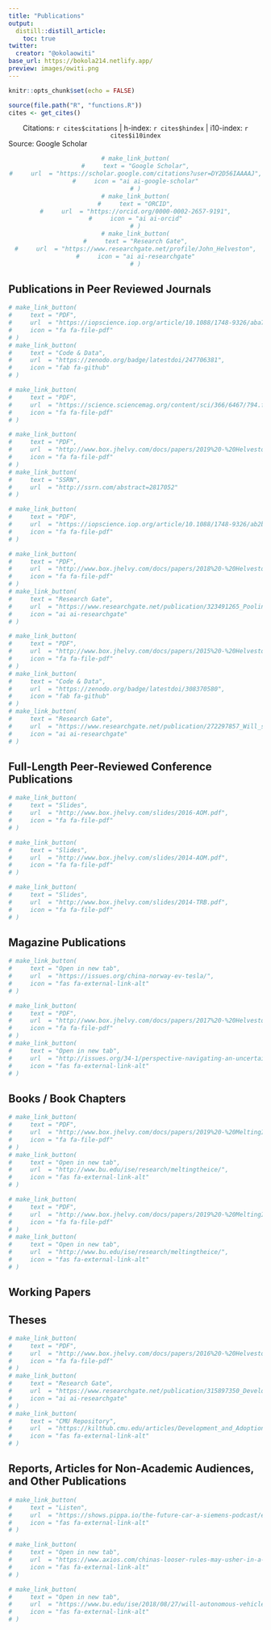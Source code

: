 ```yaml
---
title: "Publications"
output:
  distill::distill_article:
    toc: true
twitter:
  creator: "@okolaowiti"
base_url: https://bokola214.netlify.app/
preview: images/owiti.png
---
```


```r
knitr::opts_chunk$set(echo = FALSE)

source(file.path("R", "functions.R"))
cites <- get_cites()
```

<center>
Citations: `r cites$citations` | h-index: `r cites$hindex` | i10-index: `r cites$i10index`
</center>
<aside>Source: Google Scholar</aside>

<center>
```r
# make_link_button(
#     text = "Google Scholar",
#     url  = "https://scholar.google.com/citations?user=DY2D56IAAAAJ",
#     icon = "ai ai-google-scholar"
# )
# make_link_button(
#     text = "ORCID",
#     url  = "https://orcid.org/0000-0002-2657-9191",
#     icon = "ai ai-orcid"
# )
# make_link_button(
#     text = "Research Gate",
#     url  = "https://www.researchgate.net/profile/John_Helveston",
#     icon = "ai ai-researchgate"
# )
```
</center>

## Publications in Peer Reviewed Journals

<!-- Feinberg, F., Bruch, E., Braun, M., Hemenway Falk, B., Fefferman, N., Feit, E.M., **Helveston, J.P.**, Larremore, D., McShane, B.B., Patania, A., & Small, M.L. (2020). "Choices in networks: a research framework." _Marketing Letters_. 31(4), 349-359. -->
<!-- `r make_doi("10.1007/s11002-020-09541-9")` -->

<!-- Roberson, Laura A. & **Helveston, John P.** (2020) "Electric vehicle adoption: can short experiences lead to big change?," _Environmental Research Letters_. 15(0940c3). -->
<!-- `r make_doi("10.1088/1748-9326/aba715")` -->

```r
# make_link_button(
#     text = "PDF",
#     url  = "https://iopscience.iop.org/article/10.1088/1748-9326/aba715/pdf",
#     icon = "fa fa-file-pdf"
# )
# make_link_button(
#     text = "Code & Data",
#     url  = "https://zenodo.org/badge/latestdoi/247706381",
#     icon = "fab fa-github"
# )
```

<!-- **Helveston, John P.** & Jonas Nahm (2019) "China's key role in scaling low-carbon energy technologies," _Science_, 366(6467), pg. 794-796. -->
<!-- `r make_doi("10.1126/science.aaz1014")` -->

```r
# make_link_button(
#     text = "PDF",
#     url  = "https://science.sciencemag.org/content/sci/366/6467/794.full.pdf?ijkey=BpsTMIIAzoEgE&keytype=ref&siteid=sci",
#     icon = "fa fa-file-pdf"
# )
```

<!-- **Helveston, John P.**, Yanmin Wang, Valerie J. Karplus, & Erica R.H. Fuchs (2019) "Institutional Complementarities: The Origins of Experimentation in China’s Plug-in Electric Vehicle Industry," _Research Policy_, 48(1), pg. 206-222. -->
<!-- `r make_doi("10.1016/j.respol.2018.08.006")` -->

```r
# make_link_button(
#     text = "PDF",
#     url  = "http://www.box.jhelvy.com/docs/papers/2019%20-%20Helveston%20et%20al%20-%20Institutional%20Complementarities%20-%20Research%20Policy.pdf",
#     icon = "fa fa-file-pdf"
# )
# make_link_button(
#     text = "SSRN",
#     url  = "http://ssrn.com/abstract=2817052"
# )
```

<!-- **Helveston, John P.**, Stephanie Seki, Jihoon Min, Evelyn Fairman, Arthur A. Boni, Jeremy J. Michalek, & Ines Azevedo (2019) "Choice at the Pump: Measuring Preferences for Lower-Carbon Combustion Fuels," _Environmental Research Letters_. 14(8) -->
<!-- `r make_doi("10.1088/1748-9326/ab2bd2")` -->

```r
# make_link_button(
#     text = "PDF",
#     url  = "https://iopscience.iop.org/article/10.1088/1748-9326/ab2bd2/pdf",
#     icon = "fa fa-file-pdf"
# )
```

<!-- **Helveston, John P.**, Elea M. Feit, & Jeremy J. Michalek (2018) "Pooling Stated and Revealed Preference Data in the Presence of Endogeneity," _Transportation Research Part B: Methodological_, 109, pg. 70-89. -->
<!-- `r make_doi("10.1016/j.trb.2018.01.010")` -->

```r
# make_link_button(
#     text = "PDF",
#     url  = "http://www.box.jhelvy.com/docs/papers/2018%20-%20Helveston%20et%20al%20-%20Pooling%20Stated%20and%20Revealed%20Preference%20Data.pdf",
#     icon = "fa fa-file-pdf"
# )
# make_link_button(
#     text = "Research Gate",
#     url  = "https://www.researchgate.net/publication/323491265_Pooling_stated_and_revealed_preference_data_in_the_presence_of_RP_endogeneity",
#     icon = "ai ai-researchgate"
# )
```

<!-- **Helveston, John P.**, Yimin Liu, Elea M. Feit, Erica R.H. Fuchs, Erica Klampﬂ, & Jeremy J. Michalek (2015) "Will subsidies drive electric vehicle adoption? Measuring consumer preferences in the U.S. and China". _Transportation Research Part A: Policy and Practice_, 73, 96–112. -->
<!-- `r make_doi("10.1016/j.tra.2015.01.002")` -->

```r
# make_link_button(
#     text = "PDF",
#     url  = "http://www.box.jhelvy.com/docs/papers/2015%20-%20Helveston%20et%20al%20-%20Will%20Subsidies%20Drive%20Electric%20Vehicle%20Adoption%20Measuring%20Consumer%20Preferences%20in%20the%20U.S.%20and%20China.pdf",
#     icon = "fa fa-file-pdf"
# )
# make_link_button(
#     text = "Code & Data",
#     url  = "https://zenodo.org/badge/latestdoi/308370580",
#     icon = "fab fa-github"
# )
# make_link_button(
#     text = "Research Gate",
#     url  = "https://www.researchgate.net/publication/272297857_Will_subsidies_drive_electric_vehicle_adoption_Measuring_consumer_preferences_in_the_US_and_China?ev=prf_high",
#     icon = "ai ai-researchgate"
# )
```

## Full-Length Peer-Reviewed Conference Publications

<!-- Liang, Z., Li, D., Fu, X., Beltekian, D., **Helveston, J.P.** (2018) "The Co-evolution of MNE R&D Strategies and China’s National Innovation System: A Case Study on Siemens." 2018 _IEEE International Symposium on Innovation and Entrepreneurship (TEMS-ISIE)_, Beijing. pp. 1-9. -->
<!-- `r make_doi("10.1109/TEMS-ISIE.2018.8478558")` -->

<!-- **Helveston, John P.**, Wang, Y., Karplus, V. J., & Fuchs, E.R. (2016) "Up, Down, and Sideways: Innovation in China and the Case of Plug-in Electric Vehicles." _Academy of Management Annual Meeting_. Anaheim, CA. Aug. 5. -->

```r
# make_link_button(
#     text = "Slides",
#     url  = "http://www.box.jhelvy.com/slides/2016-AOM.pdf",
#     icon = "fa fa-file-pdf"
# )
```

<!-- **Helveston, John P.**, Liu, Y., Feit, E.M., Fuchs, E.R., Klampfl, E., & Michalek, J.J. (2014) "Will Subsidies Drive Electric Vehicle Adoption? Measuring Consumer Preferences in the U.S.and China." _Academy of Management Annual Meeting_. Philadelphia, PA. Aug. 5. -->

```r
# make_link_button(
#     text = "Slides",
#     url  = "http://www.box.jhelvy.com/slides/2014-AOM.pdf",
#     icon = "fa fa-file-pdf"
# )
```

<!-- **Helveston, John P.**, Liu, Y., Feit, E.M., Fuchs, E.R., Klampfl, E., & Michalek, J.J. (2014) "Will Subsidies Drive Electric Vehicle Adoption? Measuring Consumer Preferences in the U.S. and China." _National Academies Transportation Research Board Annual Meeting_. Washington, D.C. Jan. 13. -->

```r
# make_link_button(
#     text = "Slides",
#     url  = "http://www.box.jhelvy.com/slides/2014-TRB.pdf",
#     icon = "fa fa-file-pdf"
# )
```

## Magazine Publications

<!-- **Helveston, John P.** "Why the US Trails the World in Electric Vehicles," _Issues in Science and Technology_ 37, no. 2 (Winter 2021). -->

```r
# make_link_button(
#     text = "Open in new tab",
#     url  = "https://issues.org/china-norway-ev-tesla/",
#     icon = "fas fa-external-link-alt"
# )
```

<!-- **Helveston, John P.** "Perspective: Navigating an Uncertain Future for US Roads," _Issues in Science and Technology_ 34, no. 1 (Fall 2017). -->

```r
# make_link_button(
#     text = "PDF",
#     url  = "http://www.box.jhelvy.com/docs/papers/2017%20-%20Helveston%20-%20Navigating%20an%20Uncertain%20Future%20for%20US%20Roads%20(Fall%202017%20IST).pdf",
#     icon = "fa fa-file-pdf"
# )
# make_link_button(
#     text = "Open in new tab",
#     url  = "http://issues.org/34-1/perspective-navigating-an-uncertain-future-for-us-roads/",
#     icon = "fas fa-external-link-alt"
# )
```

## Books / Book Chapters

<!-- Ren, Justin Z. & John P. Helveston (2019) "Measuring Electric Vehicle Infrastructure Among Cities: A Multi-Dimensional Approach." Melting the ICE: Lessons from China and the West in the Transition from the Internal Combustion Engine to Electric Vehicles. Ed. Fox-Penner, P., Ren, Z.J., & Jermain, D.O. Harvard University Press. -->

```r
# make_link_button(
#     text = "PDF",
#     url  = "http://www.box.jhelvy.com/docs/papers/2019%20-%20MeltingIceBook_7.pdf",
#     icon = "fa fa-file-pdf"
# )
# make_link_button(
#     text = "Open in new tab",
#     url  = "http://www.bu.edu/ise/research/meltingtheice/",
#     icon = "fas fa-external-link-alt"
# )
```

<!-- Hatch, Jennifer & John P. Helveston (2019) "Brookline, MA: A Small Town seeking to lead in a Broader EV Charging Network." Melting the ICE: Lessons from China and the West in the Transition from the Internal Combustion Engine to Electric Vehicles. Ed. Fox-Penner, P., Ren, Z.J., & Jermain, D.O. Harvard University Press. -->

```r
# make_link_button(
#     text = "PDF",
#     url  = "http://www.box.jhelvy.com/docs/papers/2019%20-%20MeltingIceBook_6.pdf",
#     icon = "fa fa-file-pdf"
# )
# make_link_button(
#     text = "Open in new tab",
#     url  = "http://www.bu.edu/ise/research/meltingtheice/",
#     icon = "fas fa-external-link-alt"
# )
```

## Working Papers

<!-- Murphree, Michael, John P. Helveston, & Daniel Breznitz. "Intellectual Property as a Production Input: Expanding Theories of Institutional Change and Profiting from Innovation." _Under review_. -->

<!-- Helveston, John P, Lujin Zhao, Saurav Pantha. "Are we there yet? The significance of arrival time uncertainty in multi-modal trip choices." -->

## Theses

<!-- **Helveston, John P.** (2016) "Development and Adoption of Plug-in Electric Vehicles in China: Markets, Policy, and Innovation," Ph.D. Dissertation, Carnegie Mellon University, Pittsburgh, PA. -->

```r
# make_link_button(
#     text = "PDF",
#     url  = "http://www.box.jhelvy.com/docs/papers/2016%20-%20Helveston%20-%20Dissertation%20-%20Development%20and%20Adoption%20of%20Plug-in%20Electric%20Vehicles%20in%20China.pdf",
#     icon = "fa fa-file-pdf"
# )
# make_link_button(
#     text = "Research Gate",
#     url  = "https://www.researchgate.net/publication/315897350_Development_and_Adoption_of_Plug-in_Electric_Vehicles_in_China_Markets_Policy_and_Innovation",
#     icon = "ai ai-researchgate"
# )
# make_link_button(
#     text = "CMU Repository",
#     url  = "https://kilthub.cmu.edu/articles/Development_and_Adoption_of_Plug-in_Electric_Vehicles_in_China_Markets_Policy_and_Innovation/6715850",
#     icon = "fas fa-external-link-alt"
# )
```

## Reports, Articles for Non-Academic Audiences, and Other Publications

<!-- Podcast: GWU Professor **John Helveston** on EVs in China, _The Future Car: A Siemens Podcast_, May 13, 2019. -->

```r
# make_link_button(
#     text = "Listen",
#     url  = "https://shows.pippa.io/the-future-car-a-siemens-podcast/episodes/john-helveston",
#     icon = "fas fa-external-link-alt"
# )
```

<!-- **Helveston, John P.** (2019) "China’s looser rules may usher in a new era for EV and AV companies," _Axios_. February 1, 2019. -->

```r
# make_link_button(
#     text = "Open in new tab",
#     url  = "https://www.axios.com/chinas-looser-rules-may-usher-in-a-new-era-for-ev-and-av-companies-2ad9f9c2-2b0e-46c6-9b58-87f409159fff.html",
#     icon = "fas fa-external-link-alt"
# )
```

<!-- Hatch, Jennifer & **John P. Helveston**. "Will Autonomous Vehicles be Electric?" _Institute for Sustainable Energy_. August 8, 2018. -->

```r
# make_link_button(
#     text = "Open in new tab",
#     url  = "https://www.bu.edu/ise/2018/08/27/will-autonomous-vehicles-be-electric/",
#     icon = "fas fa-external-link-alt"
# )
```

<!-- ## Media Coverage -->

<!-- - Jul. 25, 2020 - Forbes, ["This Is A Big Reason Electric Cars Still Aren’t Popular With Americans: Study"](https://www.forbes.com/sites/brookecrothers/2020/07/25/one-huge-reason-electric-cars-still-arent-popular-with-americans-with-the-exception-of-the-tesla-model-3/#55c48a4955c1) -->
<!-- - Nov. 21, 2019 - NPR Climate Cast, ["Trade dispute with China could slow transition to low-carbon power"](https://www.mprnews.org/episode/2019/11/21/trade-dispute-with-china-could-slow-transition-to-lowcarbon-power) -->
<!-- - Nov. 15, 2019 - Xinhua news, ["美能源专家呼吁美加强与中国合作以实现减排目标"](http://www.xinhuanet.com/world/2019-11/15/c_1125235667.htm) -->
<!-- - Nov. 15, 2019 - Interview with GW Today, ["Collaboration with China Is Critical to Achieving Climate Goals"](https://gwtoday.gwu.edu/collaboration-china-critical-achieving-climate-goals) -->
<!-- - Oct. 28, 2019 - Physics World, ["US motorists prepared to pay more for fuel to lower emissions"](https://physicsworld.com/a/us-motorists-prepared-to-pay-more-for-fuel-to-lower-emissions/) -->
